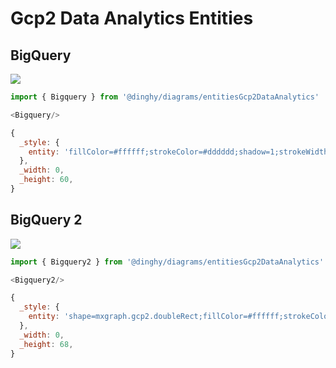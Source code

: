 
# Gcp2 Data Analytics Entities


## BigQuery

<Tabs>
  <TabItem value="Preview">

![](./bigquery.png#drawio)

  </TabItem>
  <TabItem value="Usage">
    
```js
import { Bigquery } from '@dinghy/diagrams/entitiesGcp2DataAnalytics'

<Bigquery/>
```

  </TabItem>
  <TabItem value="Definition">
    
```js
{
  _style: {
    entity: 'fillColor=#ffffff;strokeColor=#dddddd;shadow=1;strokeWidth=1;rounded=1;absoluteArcSize=1;arcSize=2;',
  },
  _width: 0,
  _height: 60,
}
```

  </TabItem>
</Tabs>


## BigQuery 2

<Tabs>
  <TabItem value="Preview">

![](./bigquery-2.png#drawio)

  </TabItem>
  <TabItem value="Usage">
    
```js
import { Bigquery2 } from '@dinghy/diagrams/entitiesGcp2DataAnalytics'

<Bigquery2/>
```

  </TabItem>
  <TabItem value="Definition">
    
```js
{
  _style: {
    entity: 'shape=mxgraph.gcp2.doubleRect;fillColor=#ffffff;strokeColor=#dddddd;shadow=1;strokeWidth=1;rounded=1;absoluteArcSize=1;arcSize=2;',
  },
  _width: 0,
  _height: 68,
}
```

  </TabItem>
</Tabs>

